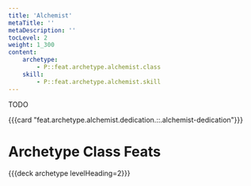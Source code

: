 ```yaml
---
title: 'Alchemist'
metaTitle: ''
metaDescription: ''
tocLevel: 2
weight: 1_300
content:
    archetype:
        - P::feat.archetype.alchemist.class
    skill:
        - P::feat.archetype.alchemist.skill
---
```


TODO

{{{card "feat.archetype.alchemist.dedication.::.alchemist-dedication"}}}

# Archetype Class Feats

{{{deck archetype levelHeading=2}}}
